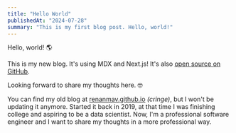 ```yaml
---
title: "Hello World"
publishedAt: "2024-07-28"
summary: "This is my first blog post. Hello, world!"
---
```


Hello, world! 🌎

This is my new blog. It's using MDX and Next.js! It's also [open source on GitHub](https://github.com/renanmav/renanmav.com).

Looking forward to share my thoughts here. 🤓

You can find my old blog at [renanmav.github.io](https://renanmav.github.io) _(cringe)_, but I won't be updating it anymore. Started it back in 2019, at that time I was finishing college and aspiring to be a data scientist. Now, I'm a professional software engineer and I want to share my thoughts in a more professional way.
